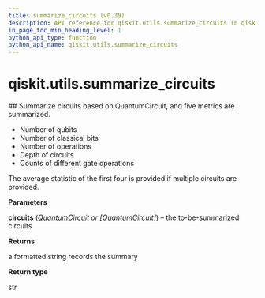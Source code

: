```yaml
---
title: summarize_circuits (v0.39)
description: API reference for qiskit.utils.summarize_circuits in qiskit v0.39
in_page_toc_min_heading_level: 1
python_api_type: function
python_api_name: qiskit.utils.summarize_circuits
---
```


<span id="qiskit-utils-summarize-circuits" />

# qiskit.utils.summarize\_circuits

<Function id="qiskit.utils.summarize_circuits" isDedicatedPage={true} github="https://github.com/qiskit/qiskit/tree/stable/0.22/qiskit/utils/circuit_utils.py" signature="summarize_circuits(circuits)">
  ## Summarize circuits based on QuantumCircuit, and five metrics are summarized.

  *   Number of qubits
  *   Number of classical bits
  *   Number of operations
  *   Depth of circuits
  *   Counts of different gate operations

  The average statistic of the first four is provided if multiple circuits are provided.

  **Parameters**

  **circuits** ([*QuantumCircuit*](qiskit.circuit.QuantumCircuit "qiskit.circuit.QuantumCircuit") *or \[*[*QuantumCircuit*](qiskit.circuit.QuantumCircuit "qiskit.circuit.QuantumCircuit")*]*) – the to-be-summarized circuits

  **Returns**

  a formatted string records the summary

  **Return type**

  str
</Function>

